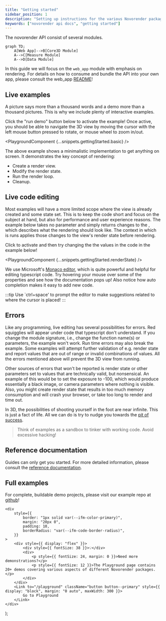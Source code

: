 ```yaml
---
title: "Getting started"
sidebar_position: 1
description: "Setting up instructions for the various Novorender packages."
keywords: ["novorender api docs", "getting started"]
---
```



The novorender API consist of several modules.

```mermaid
graph TD;
    A[Web App]-->B[Core3D Module]
    A-->C[Measure Module]
    A-->D[Data Module]
```

In this guide we will focus on the `web_app` module with emphasis on rendering.
For details on how to consume and bundle the API into your own app, please consult the web_app [README](/docs/web_api/)!

## Live examples

A picture says more than a thousand words and a demo more than a thousand pictures.
This is why we include plenty of interactive examples.

Click the "run demo" button below to activate the example!
Once active, you should be able to navigate the 3D view by moving the cursor with the left mouse button pressed to rotate, or mouse wheel to zoom in/out.

<PlaygroundComponent {...snippets.gettingStarted.basic} />
<br />

The above example shows a minimalistic implementation to get anything on screen.
It demonstrates the key concept of rendering:

-   Create a render view.
-   Modify the render state.
-   Run the render loop.
-   Cleanup.

## Live code editing

Most examples will have a more limited scope where the view is already created and some state set.
This is to keep the code short and focus on the subject at hand, but also for performance and user experience reasons.
The example below takes no parameter and simply returns changes to the <CodeLink type="interface" name="RenderState"/>, which describes what the rendering should look like.
The context in which is runs applies those changes to the view's render state before rendering.

Click to activate and then try changing the the values in the code in the example below!

<PlaygroundComponent {...snippets.gettingStarted.renderState} />
<br />

We use Microsoft's [Monaco editor](https://microsoft.github.io/monaco-editor/), which is quite powerful and helpful for editing typescript code.
Try hovering your mouse over some of the properties and see how the documentation pops up!
Also notice how auto completion makes it easy to add new code.

:::tip
Use `ctrl+space' to prompt the editor to make suggestions related to where the cursor is placed!
:::

## Errors

Like any programming, live editing has several possibilities for errors.
Red squigglies will appear under code that typescript don't understand.
If you change the module signature, i.e., change the function name(s) or parameters, the example won't work.
Run time errors may also break the example.
Some examples will attempt further validation of e.g. render state and report values that are out of range or invalid combinations of values.
All the errors mentioned above will prevent the 3D view from running.

Other sources of errors that won't be reported is render state or other parameters set to values that are technically valid, but nonsensical.
An example of this would be to set the exposure to -100, which would produce essentially a black image, or camera parameters where nothing is visible.
Also, you might create render state that results in too much memory consumption and will crash your browser, or take too long to render and time out.

In 3D, the possibilities of shooting yourself in the foot are near infinite.
This is just a fact of life.
All we can do is try to nudge you towards the [pit of success](https://blog.codinghorror.com/falling-into-the-pit-of-success/).

> Think of examples as a sandbox to tinker with working code. Avoid excessive hacking!

## Reference documentation

Guides can only get you started. For more detailed information, please consult the [reference documentation](/docs/web_api/API/).

## Full examples

For complete, buildable demo projects, please visit our example repo at [github](https://github.com/novorender/novorender-examples)!

    <div
        style={{
            border: "1px solid var(--ifm-color-primary)",
            margin: "20px 0",
            padding: 10,
            borderRadius: "var(--ifm-code-border-radius)",
        }}
    >
        <div style={{ display: "flex" }}>
            <div style={{ fontSize: 38 }}>💡</div>
            <div>
                <p style={{ fontSize: 24, margin: 0 }}>Need more demonstrations?</p>
                <p style={{ fontSize: 12 }}>The Playground page contains 20+ demos covering various aspects of different Novorender packages.</p>
            </div>
        </div>
        <Link to="/playground" className="button button--primary" style={{ display: "block", margin: "0 auto", maxWidth: 300 }}>
            Go to Playground
        </Link>
    </div>
);

<PlaygroundTip />
